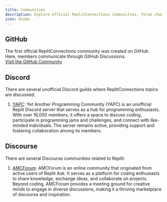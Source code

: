 ```yaml
---
title: Communities  
description: Explore official ReplitConnections communities, forum channels, and dedicated spaces where you can connect with the Replit community.  
icon: Globe
---
```


## GitHub  
The first official ReplitConnections community was created on GitHub. Here, members communicate through GitHub Discussions.  
[Visit the GitHub Community](https://github.com/ReplitConnections/ReplitConnections)  

## Discord  
There are several unofficial Discord guilds where ReplitConnections topics are discussed:
1. [YAPC](https://discord.gg/yapc): Yet Another Programming Community (YAPC) is an unofficial Replit Discord server that serves as a hub for programming enthusiasts. With over 16,000 members, it offers a space to discuss coding, participate in programming jams and challenges, and connect with like-minded individuals. The server remains active, providing support and fostering collaboration among its members.

## Discourse  
There are several Discourse communities related to Replit:
1. [AMCForum](https://amcforum.wiki/): AMCForum is an online community that originated from active users of Replit Ask. It serves as a platform for coding enthusiasts to share knowledge, exchange ideas, and collaborate on projects. Beyond coding, AMCForum provides a meeting ground for creative minds to engage in diverse discussions, making it a thriving marketplace of discourse and inspiration.

